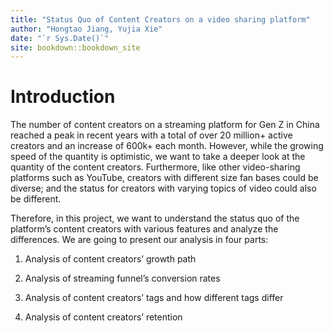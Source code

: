 ```yaml
---
title: "Status Quo of Content Creators on a video sharing platform"
author: "Hongtao Jiang, Yujia Xie"
date: "`r Sys.Date()`"
site: bookdown::bookdown_site
---
```


# Introduction

The number of content creators on a streaming platform for Gen Z in China reached a peak in recent years with a total of over 20 million+ active creators and an increase of 600k+ each month. However, while the growing speed of the quantity is optimistic, we want to take a deeper look at the quantity of the content creators. Furthermore, like other video-sharing platforms such as YouTube, creators with different size fan bases could be diverse; and the status for creators with varying topics of video could also be different.

Therefore, in this project, we want to understand the status quo of the platform's content creators with various features and analyze the differences. We are going to present our analysis in four parts:

1.  Analysis of content creators' growth path

2.  Analysis of streaming funnel's conversion rates

3.  Analysis of content creators' tags and how different tags differ

4.  Analysis of content creators' retention
